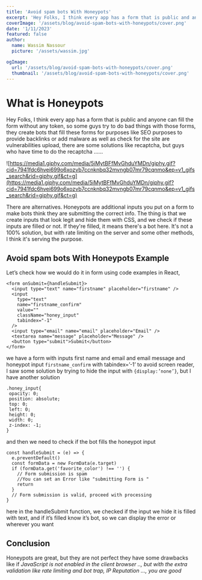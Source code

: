 ```yaml
---
title: 'Avoid spam bots With Honeypots'
excerpt: 'Hey Folks, I think every app has a form that is public and anyone can fill the form without any token, so some guys try to do bad things with those forms, they create bots that fill these forms for purposes like SEO purposes to provide backlinks...'
coverImage: '/assets/blog/avoid-spam-bots-with-honeypots/cover.png'
date: '1/11/2023'
featured: false
author:
  name: Wassim Nassour
  picture: '/assets/wassim.jpg'

ogImage:
  url: '/assets/blog/avoid-spam-bots-with-honeypots/cover.png'
  thumbnail: '/assets/blog/avoid-spam-bots-with-honeypots/cover.png'
---
```


# What is Honeypots

Hey Folks, I think every app has a form that is public and anyone can fill the form without any token, so some guys try to do bad things with those forms, they create bots that fill these forms for purposes like SEO purposes to provide backlinks or add malware as well as check for the site are vulnerabilities upload, there are some solutions like recaptcha, but guys who have time to do the recaptcha ……

![https://media1.giphy.com/media/5iMytBFfMvGhduYMDn/giphy.gif?cid=7941fdc6hvei699o6xozvb7ccnknbq32mvngb07mr79cqnmo&ep=v1_gifs_search&rid=giphy.gif&ct=g](https://media1.giphy.com/media/5iMytBFfMvGhduYMDn/giphy.gif?cid=7941fdc6hvei699o6xozvb7ccnknbq32mvngb07mr79cqnmo&ep=v1_gifs_search&rid=giphy.gif&ct=g)

There are alternatives. Honeypots are additional inputs you put on a form to make bots think they are submitting the correct info. The thing is that we create inputs that look legit and hide them with CSS, and we check if these inputs are filled or not. If they're filled, it means there's a bot here. It's not a 100% solution, but with rate limiting on the server and some other methods, I think it's serving the purpose.

## Avoid spam bots With Honeypots Example

Let’s check how we would do it in form using code examples in React,

```tsx
<form onSubmit={handleSubmit}>
  <input type="text" name="firstname" placeholder="firstname" />
  <input
    type="text"
    name="firstname_confirm"
    value=""
    className="honey_input"
    tabindex="-1"
  />
  <input type="email" name="email" placeholder="Email" />
  <textarea name="message" placeholder="Message" />
  <button type="submit">Submit</button>
</form>
```

we have a form with inputs first name and email and email message and honeypot input `firstname_confirm` with tabindex=’-1’ to avoid screen reader, I saw some solution by trying to hide the input with `{display:’none’}`, but I have another solution

```tsx
.honey_input{
 opacity: 0;
 position: absolute;
 top: 0;
 left: 0;
 height: 0;
 width: 0;
 z-index: -1;
}
```

and then we need to check if the bot fills the honeypot input

```tsx
const handleSubmit = (e) => {
  e.preventDefault()
  const formData = new FormData(e.target)
  if (formData.get('favorite_color') !== '') {
    // Form submission is spam
    //You can set an Error like "submitting Form is "
    return
  }
  // Form submission is valid, proceed with processing
}
```

here in the handleSubmit function, we checked if the input we hide it is filled with text, and if it’s filled know it’s bot, so we can display the error or wherever you want

## Conclusion

Honeypots are great, but they are not perfect they have some drawbacks like if _JavaScript is not enabled in the client browser .., but with the extra validation like rate limiting and bot trap, IP Reputation ..., you are good_
